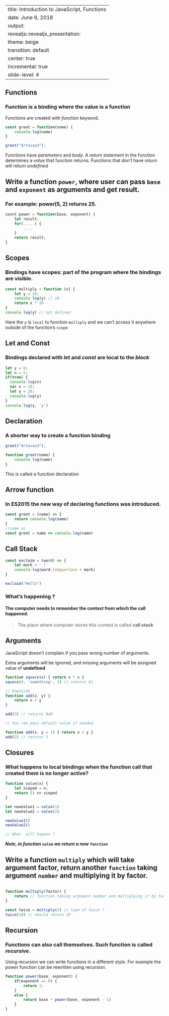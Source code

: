 
---
title: Introduction to JavaScript, Functions
date: June 6, 2018
output:
    revealjs::revealjs_presentation:
        theme: beige
        transition: default
        center: true
        incremental: true
        slide-level: 4
---

## Functions
### Function is a binding where the value is a function
Functions are created with *function* keyword.

```javascript
const greet = function(name) {
    console.log(name)
}

greet("Artavazd");

```

Functions have *parameters* and *body*.
A *return* statement in the function determines a *value* that function returns.
Functions that don't have *return* will return *undefined*

## Write a function `power`, where user can pass `base` and `exponent` as arguments and get result.
### For example: power(5, 2) returns 25.

```javascript
cosnt power = function(base, exponent) {
    let result;
    for(.....) {
        ....
    }
    return result;
}

```


## Scopes
### Bindings have scopes: part of the program where the bindings are visible.

```javascript
const multiply = function (x) {
    let y = 10;
    console.log(y) // 10
    return x * 10
}
console.log(y) // not defined
```
 Here the `y` is `local` to function `multiply` and we can't access it anywhere outside of the function's `scope`

## Let and Const
### Bindings declared with *let* and *const* are local to the *block*

```javascript
let y = 0;
let n = 5;
if(true) {
  console.log(n)
  var x = 10;
  let y = 20;
  console.log(y)
}
console.log(y, 'y')
```

## Declaration
### A shorter way to create a function binding

```javascript
greet("Artavazd");

function greet(name) {
    console.log(name)
}
```
This is called a function declaration

## Arrow function
### In ES2015 the new way of declaring functions was introduced.

```javascript
const greet = (name) => {
    return console.log(name)
}
//same as
const greet = name => console.log(name)
```

## Call Stack

```javascript
const exclaim = (word) => {
    let mark = ' !'
    console.log(word.toUpperCase + mark)
}

exclaim("Hello")
```

### What's happening ?

#### The computer needs to remember the context from which the call happened.

> The place where computer stores this context is called **call stack**

## Arguments

JavaScript doesn't complain if you pass wrong number of arguments.

Extra arguments will be ignored, and missing arguments will be assigned value of **undefined**

```javascript
function square(x) { return x * x }
square(9, 'something', 3) // returns 81

// Downside
function add(x, y) {
    return x + y
}

add(3) // returns NaN

// You can pass default value if needed

function add(x, y = 1) { return x + y }
add(2) // returns 3
```

## Closures

### What happens to local bindings when the function call that created them is no longer active?


```javascript
function value(x) {
    let scoped = n;
    return () => scoped
}

let newValue1 = value(1)
let newValue2 = value(2)

newValue1()
newValue2()

// What  will happen ?

```

***Note, in function `value` we return a new `function`***

## Write a function `multiply` which will take argument factor, return another `function` taking argument `number` and multiplying it by factor.

```javascript

function multiply(factor) {
    return // function taking argument number and multiplying it by factor
}

const twice = multiply(2) // type of twice ?
twice(10) // should return 20
```

## Recursion
### Functions can also call themselves. Such function is called *recursive*.
Using recursion we can write functions in a different style. For example the *power* function can be rewritten using recursion.

```javascript
function power(base, exponent) {
    if(exponent == 0) {
        return 1;
    }
    else {
        return base * power(base, exponent - 1)
    }
}
```
